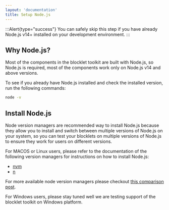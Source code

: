 ```yaml
---
layout: 'documentation'
title: Setup Node.js
---
```


:::Alert{type="success"}
You can safely skip this step if you have already Node.js v14+ installed on your development environment.
:::

## Why Node.js?

Most of the components in the blocklet toolkit are built with Node.js, so Node.js is required, most of the components work only on Node.js v14 and above versions.

To see if you already have Node.js installed and check the installed version, run the following commands:

```bash
node -v
```

## Install Node.js

Node version managers are recommended way to install Node.js because they allow you to install and switch between multiple versions of Node.js on your system, so you can test your blocklets on multiple versions of Node.js to ensure they work for users on different versions.

For MACOS or Linux users, please refer to the documentation of the following version managers for instructions on how to install Node.js:

- [nvm](https://github.com/creationix/nvm)
- [n](https://github.com/tj/n)

For more available node version managers please checkout [this comparison post](https://www.honeybadger.io/blog/node-environment-managers/).

For Windows users, please stay tuned well we are testing support of the blocklet toolkit on Windows platform.
